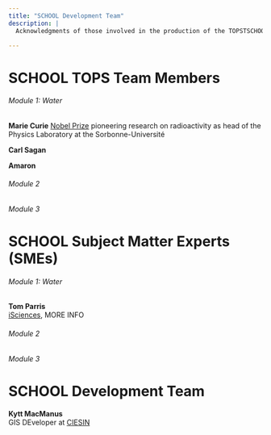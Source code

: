 ```yaml
---
title: "SCHOOL Development Team"
description: |
  Acknowledgments of those involved in the production of the TOPSTSCHOOL Modules

---
```


# SCHOOL TOPS Team Members
###### Module 1: Water
**Marie Curie**
[Nobel Prize](https://www.nobelprize.org/prizes/physics/1903/marie-curie/biographical/) pioneering research on radioactivity as head of the Physics Laboratory at the Sorbonne-Université

**Carl Sagan**

**Amaron**

###### Module 2
###### Module 3

# SCHOOL Subject Matter Experts (SMEs)
###### Module 1: Water
**Tom Parris**\
[iSciences](https://www.isciences.com/), MORE INFO

###### Module 2
###### Module 3

# SCHOOL Development Team
**Kytt MacManus**\
GIS DEveloper at [CIESIN](https://www.ciesin.columbia.edu/index.html)
